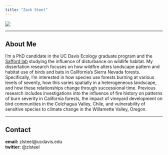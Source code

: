 ```yaml
---
title: "Zack Steel"
---
```


![](images/P1226261.jpg)  

*****

## About Me

I'm a PhD candidate in the UC Davis Ecology graduate program and the [Safford lab](https://saffordlab.wordpress.com/) studying the influence of disturbance on wildlife habitat. My dissertation research focuses on how wildfire alters landscape pattern and habitat use of birds and bats in California's Sierra Nevada forests.  Specifically, I'm interested in how species use forests burning at various levels of severity, how this varies spatially in a heterogeneous landscape, and how these relationships change through successional time.  Previous research includes investigations into the influence of fire history on patterns of burn severity in California forests, the impact of vineyard development on bird communities in the Colchagua Valley, Chile, and vulnerability of sensitive species to climate change in the Willamette Valley, Oregon.

*****

## Contact  
__email:__ zlsteel@ucdavis.edu  
__twitter:__ @zlsteel  
